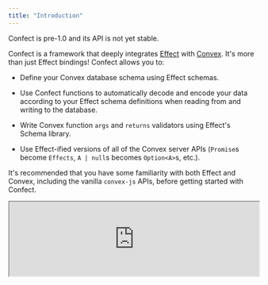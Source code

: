 ```yaml
---
title: "Introduction"
---
```


<Warning>
  Confect is pre-1.0 and its API is not yet stable.
</Warning>

Confect is a framework that deeply integrates [Effect](https://effect.website/) with [Convex](https://convex.dev/). It's more than just Effect bindings! Confect allows you to:

* Define your Convex database schema using Effect schemas.

* Use Confect functions to automatically decode and encode your data according to your Effect schema definitions when reading from and writing to the database.

* Write Convex function `args` and `returns` validators using Effect's Schema library.

* Use Effect-ified versions of all of the Convex server APIs (`Promise`s become `Effects`, `A | null`s becomes `Option<A>`s, etc.).

It's recommended that you have some familiarity with both Effect and Convex, including the vanilla `convex-js` APIs, before getting started with Confect.

<iframe style="width:100%;" src="https://emgithub.com/iframe.html?target=https%3A%2F%2Fgithub.com%2Frjdellecese%2Fconfect%2Fblob%2Fmain%2Fexample%2Fconvex%2Fschema.ts&style=atom-one-dark&type=code&showBorder=on&showLineNumbers=on&showFileMeta=on&showFullPath=on"></iframe>